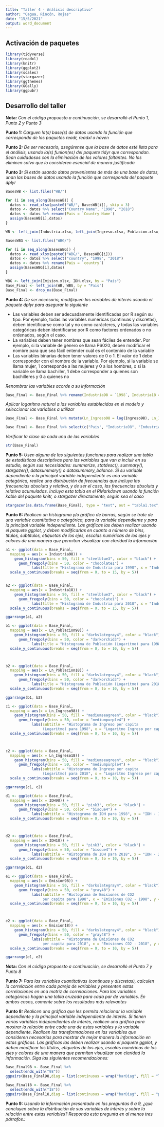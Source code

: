 ```yaml
---
title: "Taller 4 - Análisis descriptivo"
author: "Cagua, Rincón, Rojas"
date: "15/5/2021"
output: word_document
---
```



## **Activación de paquetes**

```r
library(tidyverse)
library(readxl)
library(knitr)
library(ggplot2)
library(scales)
library(stargazer)
library(ggthemes)
library(GGally)
library(ggpubr)
```

 
## **Desarrollo del taller**

**Nota:** _Con el código propuesto a continuación, se desarrolló el Punto 1, Punto 2 y Punto 3_

**Punto 1:** _Carguen la(s) base(s) de datos usando la función que corresponda de los paquetes readr, readxl o haven_

**Punto 2:** _De ser necesario, asegúrense que la base de datos esté lista para el análisis, usando la(s) funion(es) del paquete tidyr que correspondan. Sean cuidadosos con la eliminación de los valores faltantes. No los eliminen salvo que lo consideren esencial de manera justificada_

**Punto 3:** _Si están usando datos provenientes de más de una base de datos, unan las bases de datos usando la función que corresponda del paquete dplyr_

```r
BasesWB <- list.files("WB/")

for (i in seq_along(BasesWB)) {
  datos <- read_xlsx(paste0("WB/", BasesWB[i]), skip = 3)
  datos <- datos %>% select("Country Name", "1998", "2018")
  datos <- datos %>% rename(Pais = `Country Name`)
  assign(BasesWB[i],datos)
}

WB <- left_join(Industria.xlsx, left_join(Ingreso.xlsx, Poblacion.xlsx, by = "Pais"), by = "Pais")

BasesWBG <- list.files("WBG/")

for (i in seq_along(BasesWBG)) {
  datos <- read_xlsx(paste0("WBG/", BasesWBG[i]))
  datos <- datos %>% select("country", "1998", "2018")
  datos <- datos %>% rename(Pais = `country`)
  assign(BasesWBG[i],datos)
}

WBG <- left_join(Emision.xlsx, IDH.xlsx, by = "Pais")
Base_Final <- left_join(WB, WBG, by = "Pais")
Base_Final <- drop_na(Base_Final)
```


**Punto 4:** _De ser necesario, modifiquen las variables de interés usando el paquete dplyr para asegurar lo siguiente_

  + Las variables deben ser adecuadamente identificadas por R según su tipo. Por ejemplo, todas las variables numéricas (continuas y discretas), deben identificarse como tal y no como carácteres, y todas las variables categóricas deben identificarse por R como factores ordenados o no ordenados, según el caso.
  + La variables deben tener nombres que sean fáciles de entender. Por ejemplo, si la variable de género se llama P6020, deben modificar el nombre para que sea fácil entender cuál es el contenido de la variable
  + Las variables binarias deben tener valores de 0 o 1. El valor de 1 debe corresponder con el nombre de la variable. Por ejemplo, si la variable se llama mujer, 1 corresponde a las mujeres y 0 a los hombres, o si la variable se llama bachiller, 1 debe corresponder a quienes son bachilleres y 0 a quienes no

_Renombrar las variables acorde a su información_
 
```r
Base_Final <- Base_Final %>% rename(Industria98 = `1998`, Industria18 = `2018`, Ingreso98 = `1998.x.x`, Ingreso18 = `2018.x.x`, Poblacion98 = `1998.y.x`, Poblacion18 = `2018.y.x`, Emision98 = `1998.x.y`, Emision18 = `2018.x.y`, IDH98 = `1998.y.y`, IDH18 = `2018.y.y`)
```

_Aplicar logaritmo natural a las variables establecidas en el modelo y seleccionar las variables a utilizar_

```r
Base_Final <- Base_Final %>% mutate(Ln_Ingreso98 = log(Ingreso98), Ln_Ingreso18 = log(Ingreso18), Ln_Poblacion98 = log(Poblacion98), Ln_Poblacion18 = log(Poblacion18))

Base_Final <- Base_Final %>% select(c("Pais", "Industria98", "Industria18", "Emision98", "Emision18", "IDH98", "IDH18", "Ln_Ingreso98", "Ln_Ingreso18", "Ln_Poblacion98", "Ln_Poblacion18")) 
```

_Verificar la clase de cada una de las variables_

```r
str(Base_Final)
```


**Punto 5:** _Usen alguna de las siguientes funciones para realizar una tabla de estadísticas descriptivas para las variables que van a incluir en su estudio, según sus necesidades: summarize, statdesc(), summary(), stargazer(), datasummary() o datasummary_balance. Si su variable dependiente o la principal variable independiente es una variable categórica, realice una distribución de frecuencias que incluya las frecuencias absoluta y relativa, y de ser el caso, las frecuencias absoluta y relativa acumuladas. Incluya esta tabla en el RMarkdown usando la función kable del paquete knitr, o stargazer directamente, según sea el caso_

```r
stargazer(as.data.frame(Base_Final), type = "text", out = "tabla1.tex", title = "Tabla 1 - Estadísticas Descriptivas")
```

**Punto 6:** _Realicen un histograma y/o gráfico de barras, según se trate de una variable cuantitativa o categórica, para la variable dependiente y para la principal variable independiente. Las gráficas las deben realizar usando el paquete ggplot, y deben modificarlas en cuanto a número de bins, títulos, subtítulos, etiquetas de los ejes, escalas numéricas de los ejes y colores de una manera que permitan visualizar con claridad la información_


```r
a1 <- ggplot(data = Base_Final, 
  mapping = aes(x = Industria98)) +
    geom_histogram(bins = 50, fill = "steelblue3", color = "black") + 
      geom_freqpoly(bins = 50, color = "chocolate1") +
            labs(title = "Histograma de Industria para 1998", x = "Industria (% PIB) - 1998", y = "Frecuencia", caption = "Fuente: Banco Mundial") +
  scale_y_continuous(breaks = seq(from = 0, to = 15, by = 5))


a2 <- ggplot(data = Base_Final, 
  mapping = aes(x = Industria18)) +
    geom_histogram(bins = 50, fill = "steelblue3", color = "black") + 
      geom_freqpoly(bins = 50, color = "chocolate1") +
            labs(title = "Histograma de Industria para 2018", x = "Industria (% PIB) - 2018", y = "Frecuencia", caption = "Fuente: Banco Mundial") + 
  scale_y_continuous(breaks = seq(from = 0, to = 15, by = 5))

ggarrange(a1, a2)
```


```r
b1 <- ggplot(data = Base_Final, 
  mapping = aes(x = Ln_Poblacion98)) +
    geom_histogram(bins = 50, fill = "darkslategray4", color = "black") + 
      geom_freqpoly(bins = 50, color = "darkorchid3") +
            labs(title = "Histograma de Población (Logaritmo) para 1998", x = "Logaritmo Población - 1998", y = "Frecuencia", caption = "Fuente: Banco Mundial") +
  scale_y_continuous(breaks = seq(from = 0, to = 10, by = 5))



b2 <- ggplot(data = Base_Final, 
  mapping = aes(x = Ln_Poblacion18)) +
    geom_histogram(bins = 50, fill = "darkslategray4", color = "black") + 
      geom_freqpoly(bins = 50, color = "darkorchid3") +
            labs(title = "Histograma de Población (Logaritmo) para 2018", x = "Logaritmo Población - 2018", y = "Frecuencia", caption = "Fuente: Banco Mundial") + 
  scale_y_continuous(breaks = seq(from = 0, to = 10, by = 5))

ggarrange(b1, b2)
```


```r
c1 <- ggplot(data = Base_Final, 
  mapping = aes(x = Ln_Ingreso98)) +
    geom_histogram(bins = 50, fill = "mediumseagreen", color = "black") + 
      geom_freqpoly(bins = 50, color = "mediumpurple4") +
            labs(subtitle = "Histograma de Ingreso per capita 
                 (Logaritmo) para 1998", x = "Logaritmo Ingreso per capita - 1998", y = "Frecuencia", caption = "Fuente: Banco Mundial") +
  scale_y_continuous(breaks = seq(from = 0, to = 10, by = 5))



c2 <- ggplot(data = Base_Final, 
  mapping = aes(x = Ln_Ingreso18)) +
    geom_histogram(bins = 50, fill = "mediumseagreen", color = "black") + 
      geom_freqpoly(bins = 50, color = "mediumpurple4") +
            labs(subtitle = "Histograma de Ingreso per capita
                 (Logaritmo) para 2018", x = "Logaritmo Ingreso per capita - 2018", y = "Frecuencia", caption = "Fuente: Banco Mundial") + 
  scale_y_continuous(breaks = seq(from = 0, to = 10, by = 5))

ggarrange(c1, c2)
```


```r
d1 <- ggplot(data = Base_Final, 
  mapping = aes(x = IDH98)) +
    geom_histogram(bins = 50, fill = "pink3", color = "black") + 
      geom_freqpoly(bins = 50, color = "bisque4") +
            labs(subtitle = "Histograma de IDH para 1998", x = "IDH - 1998", y = "Frecuencia", caption = "Fuente: Banco Mundial") +
  scale_y_continuous(breaks = seq(from = 0, to = 10, by = 5))



d2 <- ggplot(data = Base_Final, 
  mapping = aes(x = IDH18)) +
    geom_histogram(bins = 50, fill = "pink3", color = "black") + 
      geom_freqpoly(bins = 50, color = "bisque4") +
            labs(subtitle = "Histograma de IDH para 2018", x = "IDH - 2018", y = "Frecuencia", caption = "Fuente: Banco Mundial") + 
  scale_y_continuous(breaks = seq(from = 0, to = 10, by = 5))

ggarrange(d1, d2)
```


```r
e1 <- ggplot(data = Base_Final, 
  mapping = aes(x = Emision98)) +
    geom_histogram(bins = 50, fill = "darkslategray4", color = "black") + 
      geom_freqpoly(bins = 50, color = "gray48") +
            labs(subtitle = "Histograma de Emisiones de CO2
                 per capita para 1998", x = "Emisiones CO2 - 1998", y = "Frecuencia", caption = "Fuente: Banco Mundial") +
  scale_y_continuous(breaks = seq(from = 0, to = 10, by = 5))



e2 <- ggplot(data = Base_Final, 
  mapping = aes(x = Emision18)) +
    geom_histogram(bins = 50, fill = "darkslategray4", color = "black") + 
      geom_freqpoly(bins = 50, color = "gray48") +
            labs(subtitle = "Histograma de Emisiones de CO2
                 per capita para 2018", x = "Emisiones CO2 - 2018", y = "Frecuencia", caption = "Fuente: Banco Mundial") + 
  scale_y_continuous(breaks = seq(from = 0, to = 10, by = 5))

ggarrange(e1, e2)
```



**Nota:** _Con el código propuesto a continuación, se desarrolló el Punto 7 y Punto 8_

**Punto 7:** _Para las variables cuantitativas (continuas y discretas), calculen la correlación entre cada pareja de variables y presenten estas correlaciones en una matriz de correlaciones. Para las variables categóricas hagan una tabla cruzada para cada par de variables. En ambos casos, comente sobre los resultados más relevantes_

**Punto 8:** _Realicen una gráfica que les permita relacionar la variable dependiente y la principal variable independiente de interés. Si tienen varias variables independientes de interés, realicen una gráfica para mostrar la relación entre cada una de estas variables y la variable dependiente. Realicen las transformaciones en las variables que consideren necesarias para mostrar de mejor manera la información en estas gráficas. Las gráficas las deben realizar usando el paquete ggplot, y deben modificar los títulos, etiquetas de los ejes, escalas numéricas de los ejes y colores de una manera que permitan visualizar con claridad la información. Siga las siguientes recomendaciones:_


```r
Base_Final98 <- Base_Final %>% 
  select(ends_with("98"))
ggpairs(Base_Final98,diag = list(continuous = wrap("barDiag", fill = "lightblue", colour= "black")))+ labs(title = "Diagrama de dispersión y correlograma de variables de estudio para 1998", caption = "Fuente: Elaboración propia con datos del Banco Mundial")
```


```r
Base_Final18 <- Base_Final %>% 
  select(ends_with("18"))
ggpairs(Base_Final18,diag = list(continuous = wrap("barDiag", fill = "peachpuff2", colour= "black")))+ labs(title = "Diagrama de dispersión y correlograma de variables de estudio para 2018", caption = "Fuente: Elaboración propia con datos del Banco Mundial")
```


**Punto 9:** _Usando la información presentada en las preguntas 6 a 9, ¿qué concluyen sobre la distribución de sus variables de interés y sobre la relación entre estas variables? Responda esta pregunta en al menos tres párrafos.:_



